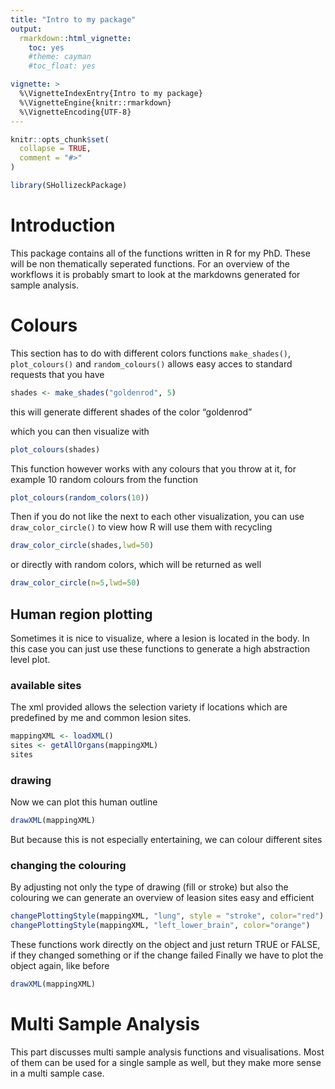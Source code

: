 ```yaml
---
title: "Intro to my package"
output:
  rmarkdown::html_vignette:
    toc: yes
    #theme: cayman
    #toc_float: yes

vignette: >
  %\VignetteIndexEntry{Intro to my package}
  %\VignetteEngine{knitr::rmarkdown}
  %\VignetteEncoding{UTF-8}
---
```


```r
knitr::opts_chunk$set(
  collapse = TRUE,
  comment = "#>"
)
```

```r
library(SHollizeckPackage)
```

# Introduction
This package contains all of the functions written in R for my PhD. These will be non thematically seperated functions. For an overview of the workflows it is probably smart to look at the markdowns generated for sample analysis.


# Colours
This section has to do with different colors functions
`make_shades()`, `plot_colours()` and `random_colours()` allows easy acces to standard requests that you have

```r
shades <- make_shades("goldenrod", 5)
```
this will generate different shades of the color "goldenrod"

which you can then visualize with
```r
plot_colours(shades)
```

This function however works with any colours that you throw at it, for example 10 random colours from the function

```r
plot_colours(random_colors(10))
```

Then if you do not like the next to each other visualization, you can use `draw_color_circle()` to view how R will use them with recycling

```r
draw_color_circle(shades,lwd=50)
```


or directly with random colors, which will be returned as well
```r
draw_color_circle(n=5,lwd=50)
```

## Human region plotting
Sometimes it is nice to visualize, where a lesion is located in the body. In this case you can just use these functions to generate a high abstraction level plot.

### available sites
The xml provided allows the selection variety if locations which are predefined by me and common lesion sites.
```r
mappingXML <- loadXML()
sites <- getAllOrgans(mappingXML)
sites
```

### drawing
Now we can plot this human outline
```r
drawXML(mappingXML)
```

But because this is not especially entertaining, we can colour different sites

### changing the colouring
By adjusting not only the type of drawing (fill or stroke) but also the colouring we can generate an overview of leasion sites easy and efficient
```r
changePlottingStyle(mappingXML, "lung", style = "stroke", color="red")
changePlottingStyle(mappingXML, "left_lower_brain", color="orange")
```
These functions work directly on the object and just return TRUE or FALSE, if they changed something or if the change failed
Finally we have to plot the object again, like before
```r
drawXML(mappingXML)
```


# Multi Sample Analysis
This part discusses multi sample analysis functions and visualisations. Most of them can be used for a single sample as well, but they make more sense in a multi sample case.
